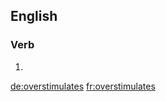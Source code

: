 ==English==

===Verb===
{{head|en|verb form}}

# {{en-third-person singular of|overstimulate}}

[[de:overstimulates]]
[[fr:overstimulates]]
